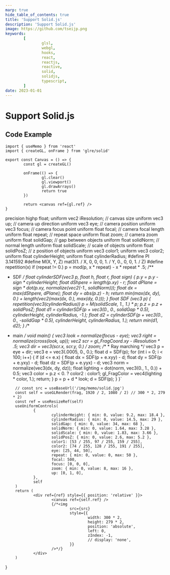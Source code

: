 ```yaml
---
marp: true
hide_table_of_contents: true
title: 'Support Solid.js'
description: 'Support Solid.js'
image: https://github.com/tseijp.png
keywords:
        [
                glsl,
                webgl,
                hooks,
                react,
                reactjs,
                reactive,
                solid,
                solidjs,
                typescript,
        ]
date: 2023-01-01
---
```


# Support Solid.js

<Canvas />

## Code Example

```tsx
import { useMemo } from 'react'
import { createGL, onFrame } from 'glre/solid'

export const Canvas = () => {
        const gl = createGL()

        onFrame(() => {
                gl.clear()
                gl.viewport()
                gl.drawArrays()
                return true
        })

        return <canvas ref={gl.ref} />
}
```


precision highp float;
uniform vec2 iResolution; // canvas size
uniform vec3 up;          // camera up direction
uniform vec3 eye;         // camera position
uniform vec3 focus;       // camera focus point
uniform float focal;      // camera focal length
uniform float repeat;     // repeat space
uniform float zoom;       // camera zoom
uniform float solidGap;   // gap between objects
uniform float solidNorm;  // normal length
uniform float solidScale; // scale of objects
uniform float solidPosZ;  // z position of objects
uniform vec3 color1;
uniform vec3 color2;
uniform float cylinderHeight;
uniform float cylinderRadius;
#define PI 3.141592
#define M(X, Y, Z) mat3(1. / X, 0, 0, 0, 1. / Y, 0., 0, 0, 1. / Z)
#define repetition(x) if (repeat != 0.) p = mod(p, x * repeat) - x * repeat * .5;
/**
 * SDF
 */
float cylinderSDF(vec3 p, float h, float r, float sign) {
        p.y = p.y - sign * cylinderHeight;
        float dShpere = length(p.xy) - r;
        float dPlane = sign * dot(p.xy, normalize(vec2(-1., solidNorm)));
        float dx = max(dShpere, dPlane);
        float dy = abs(p.z) - h;
        return min(max(dx, dy), 0.) + length(vec2(max(dx, 0.), max(dy, 0.)));
}
float SDF (vec3 p) {
        repetition(vec3(cylinderRadius))
        p = M(solidScale, 1., 1.) * p;
        p.z = p.z + solidPosZ;
        float d1 = cylinderSDF(p + vec3(0., 0., solidGap * 0.5), cylinderHeight, cylinderRadius, -1.);
        float d2 = cylinderSDF(p + vec3(0., 0., -solidGap * 0.5), cylinderHeight, cylinderRadius, 1.);
        return min(d1, d2);
}
/**
 * main
 */
void main() {
        vec3 look = normalize(focus - eye);
        vec3 right = normalize(cross(look, up));
        vec2 scr = gl_FragCoord.xy - iResolution * .5;
        vec3 dir = vec3(scr.x, scr.y, 0.) / zoom;
        /**
         * Ray marching
         */
        vec3 p = eye + dir;
        vec3 e = vec3(.0005, 0., 0.);
        float d = SDF(p);
        for (int i = 0; i < 100; i++) {
                if (d <= e.x) {
                        float dx = SDF(p + e.xyy) - d;
                        float dy = SDF(p + e.yxy) - d;
                        float dz = SDF(p + e.yyx) - d;
                        vec3 norm = normalize(vec3(dx, dy, dz));
                        float lighting = dot(norm, vec3(0., 1., 0.)) + 0.5;
                        vec3 color = p.z < 0. ? color2 : color1;
                        gl_FragColor = vec4(lighting * color, 1.);
                        return;
                }
                p = p + d * look;
                d = SDF(p);
        }
}`

        // const src = useBaseUrl('/img/memo/solid.jpg')
        const self = useGLRender(frag, 1920 / 2, 1080 / 2) // 300 * 2, 279 * 2)
        const ref = useResizeRef(self)
        useUniformControls(
                {
                        cylinderHeight: { min: 0, value: 9.2, max: 18.4 },
                        cylinderRadius: { min: 0, value: 14.5, max: 29 },
                        solidGap: { min: 0, value: 34, max: 68 },
                        solidNorm: { min: 0, value: 1.64, max: 3.28 },
                        solidScale: { min: 0, value: 1.83, max: 3.66 },
                        solidPosZ: { min: 0, value: 2.6, max: 5.2 },
                        color1: [53 / 255, 97 / 255, 159 / 255],
                        color2: [74 / 255, 128 / 255, 191 / 255],
                        eye: [25, 44, 50],
                        repeat: { min: 0, value: 0, max: 50 },
                        focal: 500,
                        focus: [0, 0, 0],
                        zoom: { min: 0, value: 8, max: 16 },
                        up: [0, 1, 0],
                },
                self
        )
        return (
                <div ref={ref} style={{ position: 'relative' }}>
                        <canvas ref={self.ref} />
                        {/*<img
                                src={src}
                                style={{
                                        width: 300 * 2,
                                        height: 279 * 2,
                                        position: 'absolute',
                                        left: 0,
                                        zIndex: -1,
                                        // display: 'none',
                                }}
                        />*/}
                </div>
        )
}
